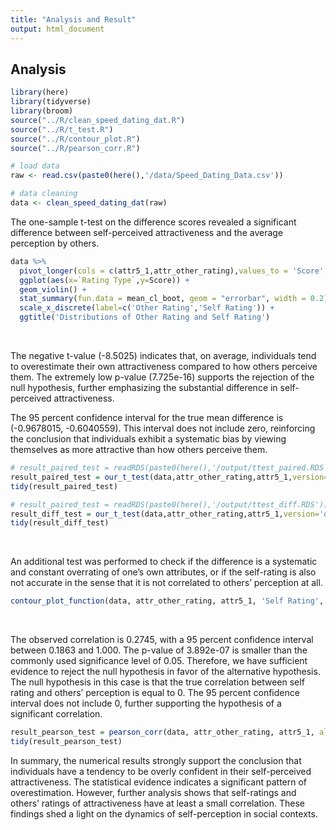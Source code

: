 ```yaml
---
title: "Analysis and Result"
output: html_document
---
```


## Analysis

```r
library(here)
library(tidyverse)
library(broom)
source("../R/clean_speed_dating_dat.R")
source("../R/t_test.R")
source("../R/contour_plot.R")
source("../R/pearson_corr.R")

# load data
raw <- read.csv(paste0(here(),'/data/Speed_Dating_Data.csv'))

# data cleaning
data <- clean_speed_dating_dat(raw)
```

The one-sample t-test on the difference scores revealed a significant difference between self-perceived attractiveness and the average perception by others.

```r
data %>%
  pivot_longer(cols = c(attr5_1,attr_other_rating),values_to = 'Score', names_to = 'Rating Type') %>%
  ggplot(aes(x=`Rating Type`,y=Score)) +
  geom_violin() +
  stat_summary(fun.data = mean_cl_boot, geom = "errorbar", width = 0.2) +
  scale_x_discrete(label=c('Other Rating','Self Rating')) +
  ggtitle('Distributions of Other Rating and Self Rating') 
```

<br>

The negative t-value (-8.5025) indicates that, on average, individuals tend to overestimate their own attractiveness compared to how others perceive them. The extremely low p-value (7.725e-16) supports the rejection of the null hypothesis, further emphasizing the substantial difference in self-perceived attractiveness.

The 95 percent confidence interval for the true mean difference is (-0.9678015, -0.6040559). This interval does not include zero, reinforcing the conclusion that individuals exhibit a systematic bias by viewing themselves as more attractive than how others perceive them.

```r
# result_paired_test = readRDS(paste0(here(),'/output/ttest_paired.RDS'))
result_paired_test = our_t_test(data,attr_other_rating,attr5_1,version='paired')
tidy(result_paired_test)
```

```r
# result_paired_test = readRDS(paste0(here(),'/output/ttest_diff.RDS'))
result_diff_test = our_t_test(data,attr_other_rating,attr5_1,version='diff')
tidy(result_diff_test)
```

<br>

An additional test was performed to check if the difference is a systematic and constant overrating of one's own attributes, or if the self-rating is also not accurate in the sense that it is not correlated to others' perception at all.

```r

contour_plot_function(data, attr_other_rating, attr5_1, 'Self Rating', 'Other Rating')
```

<br>

The observed correlation is 0.2745, with a 95 percent confidence interval between 0.1863 and 1.000. The p-value of 3.892e-07 is smaller than the commonly used significance level of 0.05. Therefore, we have sufficient evidence to reject the null hypothesis in favor of the alternative hypothesis. The null hypothesis in this case is that the true correlation between self rating and others' perception is equal to 0. The 95 percent confidence interval does not include 0, further supporting the hypothesis of a significant correlation.

```r
result_pearson_test = pearson_corr(data, attr_other_rating, attr5_1, alternative='greater')
tidy(result_pearson_test)
```

In summary, the numerical results strongly support the conclusion that individuals have a tendency to be overly confident in their self-perceived attractiveness. The statistical evidence indicates a significant pattern of overestimation. However, further analysis shows that self-ratings and others' ratings of attractiveness have at least a small correlation. These findings shed a light on the dynamics of self-perception in social contexts.
